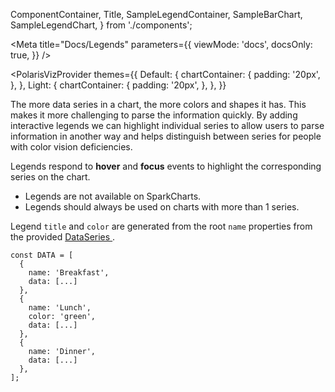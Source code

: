   ComponentContainer,
  Title,
  SampleLegendContainer,
  SampleBarChart,
  SampleLegendChart,
} from './components';

<Meta
  title="Docs/Legends"
  parameters={{
    viewMode: 'docs',
    docsOnly: true,
  }}
/>

<div style={{ margin: '0 auto', maxWidth: '800px', color: 'white'}}>

<PolarisVizProvider
  themes={{
    Default: {
      chartContainer: {
        padding: '20px',
      },
    },
    Light: {
      chartContainer: {
        padding: '20px',
      },
    },
  }}
>

<Title>📓 Legends</Title>

<p>
  The more data series in a chart, the more colors and shapes it has. This makes
  it more challenging to parse the information quickly. By adding interactive
  legends we can highlight individual series to allow users to parse information
  in another way and helps distinguish between series for people with color
  vision deficiencies.
</p>

<SampleLegendChart />

<p>
  Legends respond to <strong>hover</strong> and <strong>focus</strong> events to
  highlight the corresponding series on the chart.
</p>

<Title type="h2">Guidelines</Title>

<ul>
  <li>Legends are not available on SparkCharts.</li>
  <li>Legends should always be used on charts with more than 1 series.</li>
</ul>

<Title type="h3">How are Legends Generated?</Title>

<p>
  Legend <code>title</code> and <code>color</code> are generated from the root
  <code>name</code> properties from the provided <a href="/docs/docs-data-structure--page">
    DataSeries
  </a>.
</p>

<SampleLegendContainer />

```tsx
const DATA = [
  {
    name: 'Breakfast',
    data: [...]
  },
  {
    name: 'Lunch',
    color: 'green',
    data: [...]
  },
  {
    name: 'Dinner',
    data: [...]
  },
];
```

</PolarisVizProvider>

</div>
